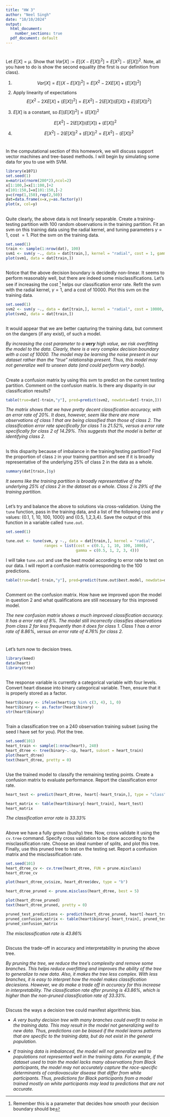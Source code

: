 ```yaml
---
title: "HW 3"
author: "Neel Singh"
date: "10/10/2024"
output:
  html_document:
    number_sections: true
  pdf_document: default
---
```


#

Let $E[X] = \mu$.  Show that $Var[X] := E[(X-E[X])^2] = E[X^2]-(E[X])^2$.  Note, all you have to do is show the second equality (the first is our definition from class). 

1. $$Var[X] = E[(X - E[X])^2] = E[X^2 - 2X E[X] + (E[X])^2]$$

2. Apply linearity of expectations
$$E[X^2 - 2X E[X] + (E[X])^2] = E[X^2] - 2 (E[X]) (E[X]) + E[(E[X])^2]$$

3. $E[X]$ is a constant, so $E[(E[X])^2] = (E[X])^2$

$$E[X^2] - 2 (E[X])(E[X]) + (E[X])^2$$

4. $$E[X^2] - 2 (E[X])^2 + (E[X])^2 = E[X^2] - (E[X])^2$$

# 

In the computational section of this homework, we will discuss support vector machines and tree-based methods.  I will begin by simulating some data for you to use with SVM. 

```r
library(e1071)
set.seed(1) 
x=matrix(rnorm(200*2),ncol=2)
x[1:100,]=x[1:100,]+2
x[101:150,]=x[101:150,]-2
y=c(rep(1,150),rep(2,50))
dat=data.frame(x=x,y=as.factor(y))
plot(x, col=y)

```


##

Quite clearly, the above data is not linearly separable.  Create a training-testing partition with 100 random observations in the training partition.  Fit an svm on this training data using the radial kernel, and tuning parameters $\gamma=1$, cost $=1$.  Plot the svm on the training data.  

```r
set.seed(1)
train <- sample(1:nrow(dat), 100)
svm1 <- svm(y ~., data = dat[train,], kernel = "radial", cost = 1, gamma = 1, scale = FALSE)
plot(svm1, data = dat[train,])
```

##

Notice that the above decision boundary is decidedly non-linear.  It seems to perform reasonably well, but there are indeed some misclassifications.  Let's see if increasing the cost ^[Remember this is a parameter that decides how smooth your decision boundary should be] helps our classification error rate.  Refit the svm with the radial kernel, $\gamma=1$, and a cost of 10000.  Plot this svm on the training data. 

```r
set.seed(1)
svm2 <- svm(y ~., data = dat[train,], kernel = "radial", cost = 10000, gamma = 1, scale = FALSE)
plot(svm2, data = dat[train,])
```

##

It would appear that we are better capturing the training data, but comment on the dangers (if any exist), of such a model. 

*By increasing the cost parameter to a ****very*** *high value, we risk overfitting the model to the data. Clearly, there is a very complex decision boundary with a cost of 10000. The model may be learning the noise present in our dataset rather than the "true" relationship present. Thus, this model may not generalize well to unseen data (and could perform very badly).*

##

Create a confusion matrix by using this svm to predict on the current testing partition.  Comment on the confusion matrix.  Is there any disparity in our classification results?    

```r
table(true=dat[-train,"y"], pred=predict(svm2, newdata=dat[-train,]))
```

*The matrix shows that we have pretty decent classification accuracy, with an error rate of 20%. It does, however, seem like there are more observations of class 1 that are being classified than those of class 2. The classification error rate specifically for class 1 is 21.52%, versus a error rate specifically for class 2 of 14.29%. This suggests that the model is better at identifying class 2.*

##

Is this disparity because of imbalance in the training/testing partition?  Find the proportion of class `2` in your training partition and see if it is broadly representative of the underlying 25\% of class 2 in the data as a whole.  

```r
summary(dat[train,]$y)
```

*It seems like the training partition is broadly representative of the underlying 25% of class 2 in the dataset as a whole. Class 2 is 29% of the training partition.*

##

Let's try and balance the above to solutions via cross-validation.  Using the `tune` function, pass in the training data, and a list of the following cost and $\gamma$ values: {0.1, 1, 10, 100, 1000} and {0.5, 1,2,3,4}.  Save the output of this function in a variable called `tune.out`.  

```r

set.seed(1)

tune.out <- tune(svm, y ~., data = dat[train,], kernel = "radial", 
                 ranges = list(cost = c(0.1, 1, 10, 100, 1000), 
                               gamma = c(0.5, 1, 2, 3, 4)))
```

I will take `tune.out` and use the best model according to error rate to test on our data.  I will report a confusion matrix corresponding to the 100 predictions.  


```r
table(true=dat[-train,"y"], pred=predict(tune.out$best.model, newdata=dat[-train,]))
```

##

Comment on the confusion matrix.  How have we improved upon the model in question 2 and what qualifications are still necessary for this improved model.  

*The new confusion matrix shows a much improved classification accuracy. It has a error rate of 8%. The model still incorrectly classifies observations from class 2 far less frequently than it does for class 1. Class 1 has a error rate of 8.86%, versus an error rate of 4.76% for class 2.*

# 
Let's turn now to decision trees.  

```r

library(kmed)
data(heart)
library(tree)

```

## 

The response variable is currently a categorical variable with four levels.  Convert heart disease into binary categorical variable.  Then, ensure that it is properly stored as a factor. 

```r
heart$binary <- ifelse(heart$cp %in% c(3, 4), 1, 0)
heart$binary <- as.factor(heart$binary)
str(heart$binary)
```

## 

Train a classification tree on a 240 observation training subset (using the seed I have set for you).  Plot the tree.  

```r
set.seed(101)
heart_train <- sample(1:nrow(heart), 240)
heart_dtree <- tree(binary~.-cp, heart, subset = heart_train)
plot(heart_dtree)
text(heart_dtree, pretty = 0)
```


## 

Use the trained model to classify the remaining testing points.  Create a confusion matrix to evaluate performance.  Report the classification error rate.  

```r
heart_test <- predict(heart_dtree, heart[-heart_train,], type = "class")

heart_matrix <- table(heart$binary[-heart_train], heart_test)
heart_matrix
```

*The classification error rate is 33.33%*

##  

Above we have a fully grown (bushy) tree.  Now, cross validate it using the `cv.tree` command.  Specify cross validation to be done according to the misclassification rate.  Choose an ideal number of splits, and plot this tree.  Finally, use this pruned tree to test on the testing set.  Report a confusion matrix and the misclassification rate.  

```r
set.seed(101)
heart_dtree_cv <- cv.tree(heart_dtree, FUN = prune.misclass)
heart_dtree_cv

plot(heart_dtree_cv$size, heart_dtree$dev, type = "b")

heart_dtree_pruned <- prune.misclass(heart_dtree, best = 5)

plot(heart_dtree_pruned)
text(heart_dtree_pruned, pretty = 0)

pruned_test_predictions <- predict(heart_dtree_pruned, heart[-heart_train,], type = "class")
pruned_confusion_matrix <- table(heart$binary[-heart_train], pruned_test_predictions)
pruned_confusion_matrix
```

*The misclassification rate is 43.86%*


##

Discuss the trade-off in accuracy and interpretability in pruning the above tree. 

*By pruning the tree, we reduce the tree's complexity and remove some branches. This helps reduce overfitting and improves the ability of the tree to generalize to new data. Also, it makes the tree less complex. With less branches, it is easy to interpret how the model makes classification deciesions. However, we do make a trade off in accuracy for this increase in interpretability. The classification rate after pruning is 43.86%, which is higher than the non-pruned classification rate of 33.33%.*

## 

Discuss the ways a decision tree could manifest algorithmic bias.  

- *A very bushy decision tree with many branches could overfit to noise in the training data. This may result in the model not generalizing well to new data. Thus, predictions can be biased if the model learns patterns that are specific to the training data, but do not exist in the general population.*

- *If training data is imbalanced, the model will not generalize well to populations not represented well in the training data. For example, if the dataset used to train the model lacks many observations from Black participants, the model may not accurately capture the race-specific determinants of cardiovascular disease that differ from white participants. Thus, predictions for Black participants from a model trained mostly on white participants may lead to predictions that are not accurate.*